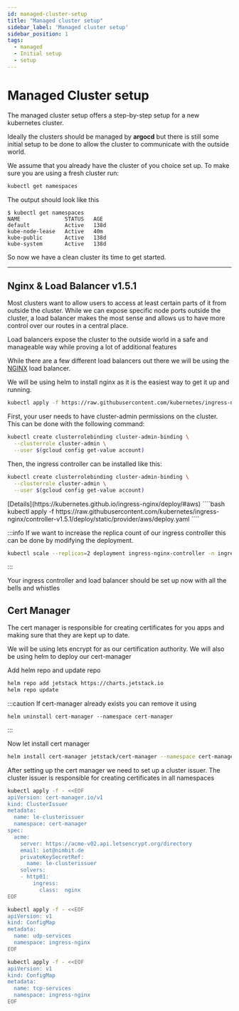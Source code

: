 ```yaml
---
id: managed-cluster-setup
title: "Managed cluster setup"
sidebar_label: 'Managed cluster setup'
sidebar_position: 1
tags:
  - managed
  - Initial setup
  - setup
---
```



# Managed Cluster setup

The managed cluster setup offers a step-by-step setup for a new kubernetes cluster. 

Ideally the clusters should be managed by **argocd** but there is still some initial setup to be done to allow the cluster to communicate with the outside world. 


We assume that you already have the cluster of you choice set up. To make sure you are using a fresh cluster run: 

```bash
kubectl get namespaces
```

The output should look like this 

```buttonless
$ kubectl get namespaces
NAME              STATUS   AGE
default           Active   138d
kube-node-lease   Active   40m
kube-public       Active   138d
kube-system       Active   138d
```

So now we have a clean cluster its time to get started.

---

## Nginx & Load Balancer v1.5.1

Most clusters want to allow users to access at least certain parts of it from outside the cluster. While we can expose specific node ports outside the cluster, a load balancer makes the most sense and allows us to have more control over our routes in a central place. 

Load balancers expose the cluster to the outside world in a safe and manageable way while proving a lot of additional features

While there are a few different load balancers out there we will be using the [NGINX](https://kubernetes.github.io/ingress-nginx/deploy/) load balancer. 

We will be using helm to install nginx as it is the easiest way to get it up and running.


<Tabs>
  <TabItem value="Azure" label="Azure" default>

````bash 
kubectl apply -f https://raw.githubusercontent.com/kubernetes/ingress-nginx/controller-v1.4.0/deploy/static/provider/cloud/deploy.yaml
````
  </TabItem>  
<TabItem value="GKE" label="GKE" default>
First, your user needs to have cluster-admin permissions on the cluster. This can be done with the following command:

````bash 
kubectl create clusterrolebinding cluster-admin-binding \
  --clusterrole cluster-admin \
  --user $(gcloud config get-value account)
````
Then, the ingress controller can be installed like this:
````bash 
kubectl create clusterrolebinding cluster-admin-binding \
  --clusterrole cluster-admin \
  --user $(gcloud config get-value account)
````
  </TabItem>
<TabItem value="AWS" label="AWS" default>
[Details](https://kubernetes.github.io/ingress-nginx/deploy/#aws)  
````bash
kubectl apply -f https://raw.githubusercontent.com/kubernetes/ingress-nginx/controller-v1.5.1/deploy/static/provider/aws/deploy.yaml
````  
    </TabItem>
</Tabs>

:::info
If we want to increase the replica count of our ingress controller this can be done by modifying the deployment.

```bash title="Increase replicas"
kubectl scale --replicas=2 deployment ingress-nginx-controller -n ingress-nginx
```
:::


Your ingress controller and load balancer should be set up now with all the bells and whistles 


## Cert Manager

The cert manager is responsible for creating certificates for you apps and making sure that they are kept up to date. 

We will be using lets encrypt for as our certification authority. 
We will also be using helm to deploy our cert-manager

Add helm repo and update repo
```bash title="Add repo and update repo"
helm repo add jetstack https://charts.jetstack.io
helm repo update
```

:::caution 
If cert-manager already exists you can remove it using 

```
helm uninstall cert-manager --namespace cert-manager
```
:::


Now let install cert manager

```bash 
helm install cert-manager jetstack/cert-manager --namespace cert-manager --version v1.10.0  --create-namespace --set installCRDs=true

```


After setting up the cert manager we need to set up a cluster issuer. 
The cluster issuer is responsible for creating certificates in all namespaces

```bash title="Cluster issuer"
kubectl apply -f - <<EOF
apiVersion: cert-manager.io/v1
kind: ClusterIssuer
metadata:
  name: le-clusterissuer
  namespace: cert-manager
spec:
  acme:
    server: https://acme-v02.api.letsencrypt.org/directory
    email: iot@nimbit.de
    privateKeySecretRef:
      name: le-clusterissuer
    solvers:
    - http01:
        ingress:
          class:  nginx
EOF

```


```bash
kubectl apply -f - <<EOF
apiVersion: v1
kind: ConfigMap
metadata:
  name: udp-services
  namespace: ingress-nginx
EOF

```



```bash
kubectl apply -f - <<EOF
apiVersion: v1
kind: ConfigMap
metadata:
  name: tcp-services
  namespace: ingress-nginx
EOF

```

